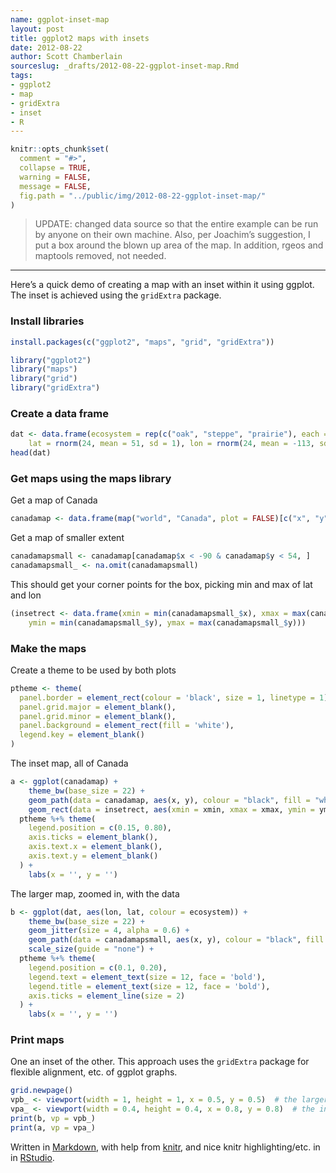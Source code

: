 ```yaml
---
name: ggplot-inset-map
layout: post
title: ggplot2 maps with insets
date: 2012-08-22
author: Scott Chamberlain
sourceslug: _drafts/2012-08-22-ggplot-inset-map.Rmd
tags:
- ggplot2
- map
- gridExtra
- inset
- R
---
```


```r
knitr::opts_chunk$set(
  comment = "#>",
  collapse = TRUE,
  warning = FALSE,
  message = FALSE,
  fig.path = "../public/img/2012-08-22-ggplot-inset-map/"
)
```

> UPDATE: changed data source so that the entire example can be run by anyone on their own machine. Also, per Joachim's suggestion, I put a box around the blown up area of the map. In addition, rgeos and maptools removed, not needed.

*********

Here's a quick demo of creating a map with an inset within it using ggplot. The inset is achieved using the `gridExtra` package.

### Install libraries

```r
install.packages(c("ggplot2", "maps", "grid", "gridExtra"))
```

```r
library("ggplot2")
library("maps")
library("grid")
library("gridExtra")
```

### Create a data frame

```r
dat <- data.frame(ecosystem = rep(c("oak", "steppe", "prairie"), each = 8),
    lat = rnorm(24, mean = 51, sd = 1), lon = rnorm(24, mean = -113, sd = 5))
head(dat)
```

### Get maps using the maps library

Get a map of Canada

```r
canadamap <- data.frame(map("world", "Canada", plot = FALSE)[c("x", "y")])
```

Get a map of smaller extent

```r
canadamapsmall <- canadamap[canadamap$x < -90 & canadamap$y < 54, ]
canadamapsmall_ <- na.omit(canadamapsmall)
```

This should get your corner points for the box, picking min and max of lat and lon

```r
(insetrect <- data.frame(xmin = min(canadamapsmall_$x), xmax = max(canadamapsmall_$x),
    ymin = min(canadamapsmall_$y), ymax = max(canadamapsmall_$y)))
```

### Make the maps

Create a theme to be used by both plots

```r
ptheme <- theme(
  panel.border = element_rect(colour = 'black', size = 1, linetype = 1),
  panel.grid.major = element_blank(), 
  panel.grid.minor = element_blank(),
  panel.background = element_rect(fill = 'white'),
  legend.key = element_blank()
)
```

The inset map, all of Canada

```r
a <- ggplot(canadamap) +
	theme_bw(base_size = 22) +
	geom_path(data = canadamap, aes(x, y), colour = "black", fill = "white") +
	geom_rect(data = insetrect, aes(xmin = xmin, xmax = xmax, ymin = ymin, ymax = ymax), alpha = 0, colour = "blue", size = 1, linetype = 1) +
  ptheme %+% theme(
    legend.position = c(0.15, 0.80),
    axis.ticks = element_blank(), 
    axis.text.x = element_blank(),
    axis.text.y = element_blank()
  ) +
	labs(x = '', y = '')
```

The larger map, zoomed in, with the data

```r
b <- ggplot(dat, aes(lon, lat, colour = ecosystem)) +
	theme_bw(base_size = 22) +
	geom_jitter(size = 4, alpha = 0.6) +
	geom_path(data = canadamapsmall, aes(x, y), colour = "black", fill = "white") +
	scale_size(guide = "none") +
  ptheme %+% theme(
    legend.position = c(0.1, 0.20),
    legend.text = element_text(size = 12, face = 'bold'),
    legend.title = element_text(size = 12, face = 'bold'), 
    axis.ticks = element_line(size = 2)
  ) +
	labs(x = '', y = '')
```

### Print maps 

One an inset of the other. This approach uses the `gridExtra` package for flexible alignment, etc. of ggplot graphs.

```r
grid.newpage()
vpb_ <- viewport(width = 1, height = 1, x = 0.5, y = 0.5)  # the larger map
vpa_ <- viewport(width = 0.4, height = 0.4, x = 0.8, y = 0.8)  # the inset in upper right
print(b, vp = vpb_)
print(a, vp = vpa_)
```

Written in [Markdown](http://daringfireball.net/projects/markdown/), with help from [knitr](http://yihui.name/knitr/), and nice knitr highlighting/etc. in in [RStudio](http://rstudio.org/).
